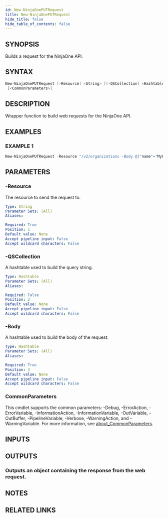 ```yaml
---
id: New-NinjaOnePUTRequest
title: New-NinjaOnePUTRequest
hide_title: false
hide_table_of_contents: false
---
```


## SYNOPSIS

Builds a request for the NinjaOne API.

## SYNTAX

```powershell
New-NinjaOnePUTRequest [-Resource] <String> [[-QSCollection] <Hashtable>] [-Body] <Hashtable>
 [<CommonParameters>]
```

## DESCRIPTION

Wrapper function to build web requests for the NinjaOne API.

## EXAMPLES

### EXAMPLE 1

```powershell
New-NinjaOnePUTRequest -Resource "/v2/organizations -Body @{"name"="MyOrg"}
```

## PARAMETERS

### -Resource

The resource to send the request to.

```yaml
Type: String
Parameter Sets: (All)
Aliases:

Required: True
Position: 1
Default value: None
Accept pipeline input: False
Accept wildcard characters: False
```

### -QSCollection

A hashtable used to build the query string.

```yaml
Type: Hashtable
Parameter Sets: (All)
Aliases:

Required: False
Position: 2
Default value: None
Accept pipeline input: False
Accept wildcard characters: False
```

### -Body

A hashtable used to build the body of the request.

```yaml
Type: Hashtable
Parameter Sets: (All)
Aliases:

Required: True
Position: 3
Default value: None
Accept pipeline input: False
Accept wildcard characters: False
```

### CommonParameters

This cmdlet supports the common parameters: -Debug, -ErrorAction, -ErrorVariable, -InformationAction, -InformationVariable, -OutVariable, -OutBuffer, -PipelineVariable, -Verbose, -WarningAction, and -WarningVariable. For more information, see [about_CommonParameters](http://go.microsoft.com/fwlink/?LinkID=113216).

## INPUTS

## OUTPUTS

### Outputs an object containing the response from the web request.

## NOTES

## RELATED LINKS
